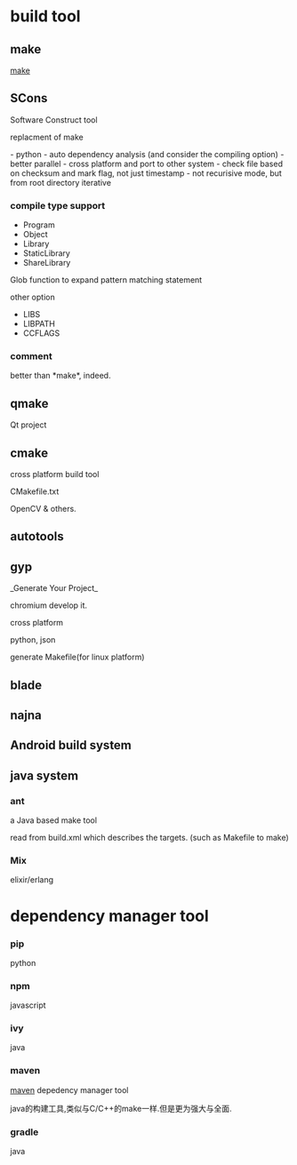 = build tool =
== make ==
[[make]]
== SCons ==
Software Construct tool

replacment of make

- python
- auto dependency analysis (and consider the compiling option)
- better parallel
- cross platform and port to other system
- check file based on checksum and mark flag, not just timestamp
- not recurisive mode, but from root directory iterative

=== compile type support ===
* Program
* Object
* Library
* StaticLibrary
* ShareLibrary

Glob function to expand pattern matching statement

other option
* LIBS
* LIBPATH
* CCFLAGS

=== comment ===
better than *make*, indeed.
== qmake ==
Qt project
== cmake ==
cross platform build tool

CMakefile.txt

OpenCV & others.

== autotools ==
== gyp ==
_Generate Your Project_

chromium develop it.

cross platform

python, json

generate Makefile(for linux platform)
== blade ==
== najna ==

== Android build system ==

== java system ==

=== ant ===
a Java based make tool

read from build.xml which describes the targets. (such as Makefile to make)
=== Mix ===
elixir/erlang

= dependency manager tool =
=== pip ===
python

=== npm ===
javascript
=== ivy ===
java
=== maven ===
[[maven]]
depedency manager tool

java的构建工具,类似与C/C++的make一样.但是更为强大与全面.
=== gradle ===
java
